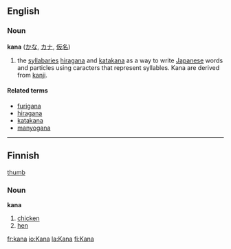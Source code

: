 ==English==
===Noun===
'''kana''' ([[かな]], [[カナ]], [[仮名]])

#the [[syllabary|syllabaries]] [[hiragana]] and [[katakana]] as a way to write [[Japanese]] words and particles using caracters that represent syllables. Kana are derived from [[kanji]].

====Related terms====
*[[furigana]]
*[[hiragana]]
*[[katakana]]
*[[manyogana]]

------

==Finnish==
[[image:Chicken portrait.jpg|thumb]]
===Noun===
'''kana'''

# [[chicken]] 
# [[hen]]

[[fr:kana]]
[[io:Kana]]
[[la:Kana]]
[[fi:Kana]]